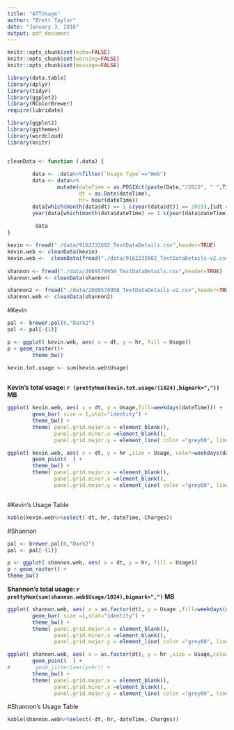 ```yaml
---
title: "ATTUsage"
author: "Brett Taylor"
date: "January 3, 2016"
output: pdf_document
---
```

```r
knitr::opts_chunk$set(echo=FALSE)
knitr::opts_chunk$set(warning=FALSE)
knitr::opts_chunk$set(message=FALSE)

```

```r
library(data.table)
library(dplyr)
library(tidyr)
library(ggplot2)
library(RColorBrewer)
require(lubridate)

library(ggplot2)
library(ggthemes)
library(wordcloud)
library(knitr)


cleanData <- function (.data) {
        
        data <- .data%>%filter(`Usage Type`=="Web")
        data <- data%>%
                mutate(dateTime = as.POSIXct(paste(Date,"/2015", " ",Time,sep = ""),format="%m/%d/%Y %I:%M %p"),
                       dt = as.Date(dateTime),
                       hr= hour(dateTime))
        data[which(month(data$dt) == 1 &(year(data$dt)) == 2015),]$dt <-(data[which(month(data$dt) == 1 &(year(data$dt))== 2015),]$dt) + 365
        year(data[which(month(data$dateTime) == 1 &(year(data$dateTime)) == 2015),]$dateTime) <-year(data[which(month(data$dateTime) == 1 &(year(data$dateTime))== 2015),]$dateTime) + 1
        
         data
}

kevin <- fread("./data/9162232602_TextDataDetails.csv",header=TRUE)
kevin.web <- cleanData(kevin)
kevin.web <-  cleanData(fread("./data/9162232602_TextDataDetails-v2.csv",header=TRUE))
 
shannon <- fread("./data/2089578950_TextDataDetails.csv",header=TRUE)
shannon.web <- cleanData(shannon)

shannon2 <- fread("./data/2089578950_TextDataDetails-v2.csv",header=TRUE)
shannon.web <- cleanData(shannon2)
```
 
#Kevin

```r
pal <- brewer.pal(6,"Dark2")
pal <- pal[-(1)]

p <- ggplot( kevin.web, aes( x = dt, y = hr, fill = Usage)) 
p + geom_raster()+
        theme_bw()

kevin.tot.usage <- sum(kevin.web$Usage)
 
```


__Kevin's total usage: `r (prettyNum(kevin.tot.usage/(1024),bigmark=","))` MB__


```r
ggplot( kevin.web, aes( x = dt, y = Usage,fill=weekdays(dateTime))) + 
        geom_bar( size = 1,stat="identity") + 
        theme_bw() + 
        theme( panel.grid.major.x = element_blank(), 
               panel.grid.minor.x =element_blank(), 
               panel.grid.major.y = element_line( color ="grey60", linetype ="dashed"))
```

```r
ggplot( kevin.web, aes( x = dt, y = hr ,size = Usage, color=weekdays(dateTime))) + 
        geom_point(  ) + 
        theme_bw() + 
        theme( panel.grid.major.x = element_blank(), 
               panel.grid.minor.x =element_blank(), 
               panel.grid.major.y = element_line( color ="grey60", linetype ="dashed"))



```

#Kevin's Usage Table


```r
kable(kevin.web%>%select(-dt,-hr,-dateTime,-Charges))
```

#Shannon 

```r
pal <- brewer.pal(6,"Dark2")
pal <- pal[-(1)]

p <- ggplot( shannon.web, aes( x = dt, y = hr, fill = Usage)) 
p + geom_raster() +
theme_bw()

```

__Shannon's total usage: `r prettyNum(sum(shannon.web$Usage/1024),bigmark=",")` MB__

```r
ggplot( shannon.web, aes( x = as.factor(dt), y = Usage ,fill=weekdays(dateTime))) + 
        geom_bar( size =1,stat="identity") + 
        theme_bw() + 
        theme( panel.grid.major.x = element_blank(), 
               panel.grid.minor.x =element_blank(), 
               panel.grid.major.y = element_line( color ="grey60", linetype ="dashed"))

```

```r
ggplot( shannon.web, aes( x = as.factor(dt), y = hr ,size = Usage,color=weekdays(dateTime))) + 
        geom_point(  ) + 
#        geom_jitter(aes(y=hr)) +
        theme_bw() + 
        theme( panel.grid.major.x = element_blank(), 
               panel.grid.minor.x =element_blank(), 
               panel.grid.major.y = element_line( color ="grey60", linetype ="dashed"))
```


#Shannon's Usage Table

```r
kable(shannon.web%>%select(-dt,-hr,-dateTime,-Charges))
```